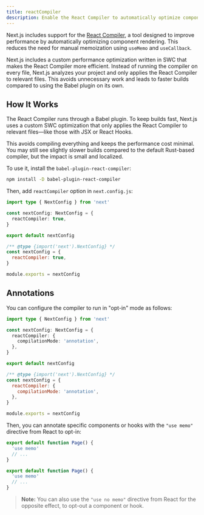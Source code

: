 ```yaml
---
title: reactCompiler
description: Enable the React Compiler to automatically optimize component rendering.
---
```


Next.js includes support for the [React Compiler](https://react.dev/learn/react-compiler/introduction), a tool designed to improve performance by automatically optimizing component rendering. This reduces the need for manual memoization using `useMemo` and `useCallback`.

Next.js includes a custom performance optimization written in SWC that makes the React Compiler more efficient. Instead of running the compiler on every file, Next.js analyzes your project and only applies the React Compiler to relevant files. This avoids unnecessary work and leads to faster builds compared to using the Babel plugin on its own.

## How It Works

The React Compiler runs through a Babel plugin. To keep builds fast, Next.js uses a custom SWC optimization that only applies the React Compiler to relevant files—like those with JSX or React Hooks.

This avoids compiling everything and keeps the performance cost minimal. You may still see slightly slower builds compared to the default Rust-based compiler, but the impact is small and localized.

To use it, install the `babel-plugin-react-compiler`:

```bash filename="Terminal"
npm install -D babel-plugin-react-compiler
```

Then, add `reactCompiler` option in `next.config.js`:

```ts filename="next.config.ts" switcher
import type { NextConfig } from 'next'

const nextConfig: NextConfig = {
  reactCompiler: true,
}

export default nextConfig
```

```js filename="next.config.js" switcher
/** @type {import('next').NextConfig} */
const nextConfig = {
  reactCompiler: true,
}

module.exports = nextConfig
```

## Annotations

You can configure the compiler to run in "opt-in" mode as follows:

```ts filename="next.config.ts" switcher
import type { NextConfig } from 'next'

const nextConfig: NextConfig = {
  reactCompiler: {
    compilationMode: 'annotation',
  },
}

export default nextConfig
```

```js filename="next.config.js" switcher
/** @type {import('next').NextConfig} */
const nextConfig = {
  reactCompiler: {
    compilationMode: 'annotation',
  },
}

module.exports = nextConfig
```

Then, you can annotate specific components or hooks with the `"use memo"` directive from React to opt-in:

```ts filename="app/page.tsx" switcher
export default function Page() {
  'use memo'
  // ...
}
```

```js filename="app/page.js" switcher
export default function Page() {
  'use memo'
  // ...
}
```

> **Note:** You can also use the `"use no memo"` directive from React for the opposite effect, to opt-out a component or hook.

